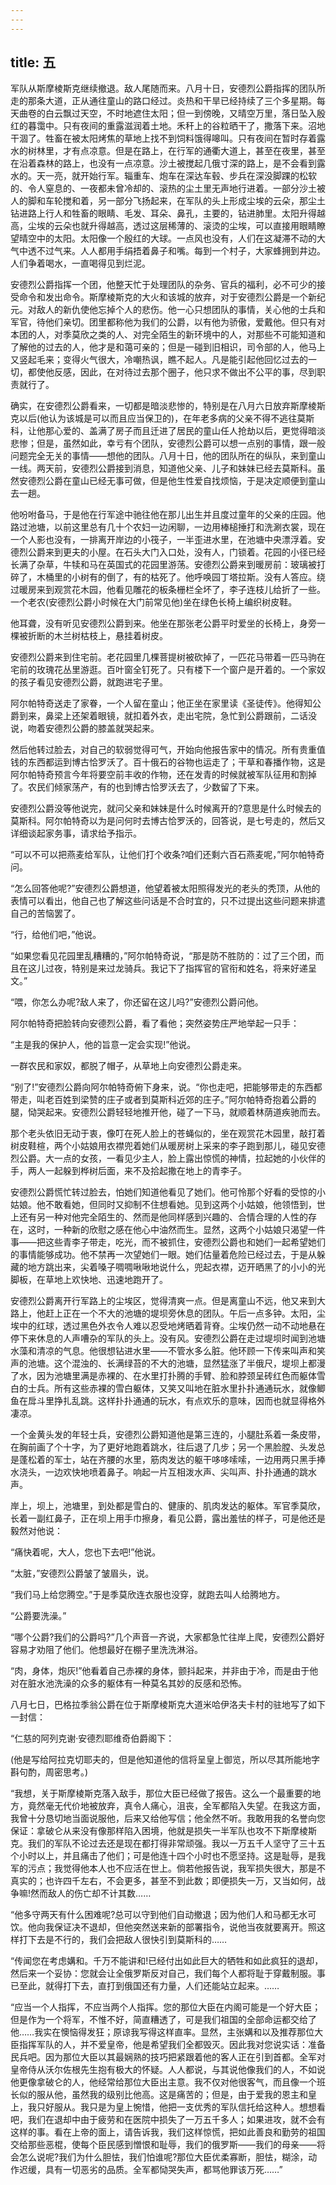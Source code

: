 ```yaml
---
---
---
```

title: 五
---




军队从斯摩棱斯克继续撤退。敌人尾随而来。八月十日，安德烈公爵指挥的团队所走的那条大道，正从通往童山的路口经过。炎热和干旱已经持续了三个多星期。每天曲卷的白云飘过天空，不时地遮住太阳；但一到傍晚，又晴空万里，落日坠入殷红的暮霭中。只有夜间的重露滋润着土地。禾秆上的谷粒晒干了，撒落下来。沼地干涸了。牲畜在被太阳烤焦的草地上找不到饲料饿得嗥叫。只有夜间在暂时存着露水的树林里，才有点凉意。但是在路上，在行军的通衢大道上，甚至在夜里，甚至在沿着森林的路上，也没有一点凉意。沙土被搅起几俄寸深的路上，是不会看到露水的。天一亮，就开始行军。辎重车、炮车在深达车毂、步兵在深没脚踝的松软的、令人窒息的、一夜都未曾冷却的、滚热的尘土里无声地行进着。一部分沙土被人的脚和车轮搅和着，另一部分飞扬起来，在军队的头上形成尘埃的云朵，那尘土钻进路上行人和牲畜的眼睛、毛发、耳朵、鼻孔，主要的，钻进肺里。太阳升得越高，尘埃的云朵也就升得越高，透过这层稀薄的、滚烫的尘埃，可以直接用眼睛瞭望晴空中的太阳。太阳像一个殷红的大球。一点风也没有，人们在这凝滞不动的大气中透不过气来。人人都用手绢捂着鼻子和嘴。每到一个村子，大家蜂拥到井边。人们争着喝水，一直喝得见到烂泥。

安德烈公爵指挥一个团，他整天忙于处理团队的杂务、官兵的福利，必不可少的接受命令和发出命令。斯摩棱斯克的大火和该城的放弃，对于安德烈公爵是一个新纪元。对敌人的新仇使他忘掉个人的悲伤。他一心只想团队的事情，关心他的士兵和军官，待他们亲切。团里都称他为我们的公爵，以有他为骄傲，爱戴他。但只有对本团的人，对季莫欣之类的人、对完全陌生的新环境中的人，对那些不可能知道和了解他的过去的人，他才是和蔼可亲的；但是一碰到旧相识，司令部的人，他马上又竖起毛来；变得火气很大，冷嘲热讽，瞧不起人。凡是能引起他回忆过去的一切，都使他反感，因此，在对待过去那个圈子，他只求不做出不公平的事，尽到职责就行了。

确实，在安德烈公爵看来，一切都是暗淡悲惨的，特别是在八月六日放弃斯摩棱斯克以后(他认为该城是可以而且应当保卫的)，在年老多病的父亲不得不逃往莫斯科，让他那心爱的、盖满了房子而且迁进了居民的童山任人抢劫以后，更觉得暗淡悲惨；但是，虽然如此，幸亏有个团队，安德烈公爵可以想一点别的事情，跟一般问题完全无关的事情——想他的团队。八月十日，他的团队所在的纵队，来到童山一线。两天前，安德烈公爵接到消息，知道他父亲、儿子和妹妹已经去莫斯科。虽然安德烈公爵在童山已经无事可做，但是他生性爱自找烦恼，于是决定顺便到童山去一趟。

他吩咐备马，于是他在行军途中驰往他在那儿出生并且度过童年的父亲的庄园。他路过池塘，以前这里总有几十个农妇一边闲聊，一边用棒槌捶打和洗涮衣裳，现在一个人影也没有，一排离开岸边的小筏子，一半歪进水里，在池塘中央漂浮着。安德烈公爵来到更夫的小屋。在石头大门入口处，没有人，门锁着。花园的小径已经长满了杂草，牛犊和马在英国式的花园里游荡。安德烈公爵来到暖房前：玻璃被打碎了，木桶里的小树有的倒了，有的枯死了。他呼唤园丁塔拉斯。没有人答应。绕过暖房来到观赏花木园，他看见雕花的板条栅栏全坏了，李子连枝儿给折了一些。一个老农(安德烈公爵小时候在大门前常见他)坐在绿色长椅上编织树皮鞋。

他耳聋，没有听见安德烈公爵到来。他坐在那张老公爵平时爱坐的长椅上，身旁一棵被折断的木兰树枯枝上，悬挂着树皮。

安德烈公爵来到住宅前。老花园里几棵菩提树被砍掉了，一匹花马带着一匹马驹在宅前的玫瑰花丛里游逛。百叶窗全钉死了。只有楼下一个窗户是开着的。一个家奴的孩子看见安德烈公爵，就跑进宅子里。

阿尔帕特奇送走了家眷，一个人留在童山；他正坐在家里读《圣徒传》。他得知公爵到来，鼻梁上还架着眼镜，就扣着外衣，走出宅院，急忙到公爵跟前，二话没说，吻着安德烈公爵的膝盖就哭起来。

然后他转过脸去，对自己的软弱觉得可气，开始向他报告家中的情况。所有贵重值钱的东西都运到博古恰罗沃了。百十俄石的谷物也运走了；干草和春播作物，这是阿尔帕特奇预言今年将要空前丰收的作物，还在发青的时候就被军队征用和割掉了。农民们倾家荡产，有的也到博古恰罗沃去了，少数留了下来。

安德烈公爵没等他说完，就问父亲和妹妹是什么时候离开的?意思是什么时候去的莫斯科。阿尔帕特奇以为是问何时去博古恰罗沃的，回答说，是七号走的，然后又详细谈起家务事，请求给予指示。

“可以不可以把燕麦给军队，让他们打个收条?咱们还剩六百石燕麦呢，”阿尔帕特奇问。

“怎么回答他呢?”安德烈公爵想道，他望着被太阳照得发光的老头的秃顶，从他的表情可以看出，他自己也了解这些问话是不合时宜的，只不过提出这些问题来排遣自己的苦恼罢了。

“行，给他们吧，”他说。

“如果您看见花园里乱糟糟的，”阿尔帕特奇说，“那是防不胜防的：过了三个团，而且在这儿过夜，特别是来过龙骑兵。我记下了指挥官的官衔和姓名，将来好递呈文。”

“喂，你怎么办呢?敌人来了，你还留在这儿吗?”安德烈公爵问他。

阿尔帕特奇把脸转向安德烈公爵，看了看他；突然姿势庄严地举起一只手：

“主是我的保护人，他的旨意一定会实现!”他说。

一群农民和家奴，都脱了帽子，从草地上向安德烈公爵走来。

“别了!”安德烈公爵向阿尔帕特奇俯下身来，说。“你也走吧，把能够带走的东西都带走，叫老百姓到梁赞的庄子或者到莫斯科近郊的庄子。”阿尔帕特奇抱着公爵的腿，恸哭起来。安德烈公爵轻轻地推开他，碰了一下马，就顺着林荫道疾驰而去。

那个老头依旧无动于衷，像叮在死人脸上的苍蝇似的，坐在观赏花木园里，敲打着树皮鞋楦，两个小姑娘用衣襟兜着她们从暖房树上采来的李子跑到那儿，碰见安德烈公爵。大一点的女孩，一看见少主人，脸上露出惊慌的神情，拉起她的小伙伴的手，两人一起躲到桦树后面，来不及拾起撒在地上的青李子。

安德烈公爵慌忙转过脸去，怕她们知道他看见了她们。他可怜那个好看的受惊的小姑娘。他不敢看她，但同时又抑制不住想看她。见到这两个小姑娘，他领悟到，世上还有另一种对他完全陌生的、然而是他同样感到兴趣的、合情合理的人性的存在，这时，一种新的欣慰之感在他心中油然而生。显然，这两个小姑娘只渴望一件事——把这些青李子带走，吃光，而不被抓住，安德烈公爵也和她们一起希望她们的事情能够成功。他不禁再一次望她们一眼。她们估量着危险已经过去，于是从躲藏的地方跳出来，尖着嗓子啁啁啾啾地说什么，兜起衣襟，迈开晒黑了的小小的光脚板，在草地上欢快地、迅速地跑开了。

安德烈公爵离开行军路上的尘埃区，觉得清爽一点。但是离童山不远，他又来到大路上，他赶上正在一个不大的池塘的堤坝旁休息的团队。午后一点多钟。太阳，尘埃中的红球，透过黑色外衣令人难以忍受地烤晒着背脊。尘埃仍然一动不动地悬在停下来休息的人声嘈杂的军队的头上。没有风。安德烈公爵在走过堤坝时闻到池塘水藻和清凉的气息。他很想钻进水里——不管水多么脏。他环顾一下传来叫声和笑声的池塘。这个混浊的、长满绿苔的不大的池塘，显然猛涨了半俄尺，堤坝上都漫了水，因为池塘里满是赤裸的、在水里打扑腾的手臂、脸和脖颈呈砖红色而躯体雪白的士兵。所有这些赤裸的雪白躯体，又笑又叫地在脏水里扑扑通通玩水，就像鲫鱼在戽斗里挣扎乱跳。这样扑扑通通的玩水，有点欢乐的意味，因而也就显得格外凄凉。

一个金黄头发的年轻士兵，安德烈公爵知道他是第三连的，小腿肚系着一条皮带，在胸前画了个十字，为了更好地跑着跳水，往后退了几步；另一个黑脸膛、头发总是蓬松着的军士，站在齐腰的水里，筋肉发达的躯干哆哆嗦嗦，一边用两只黑手捧水浇头，一边欢快地喷着鼻子。响起一片互相泼水声、尖叫声、扑扑通通的跳水声。

岸上，坝上，池塘里，到处都是雪白的、健康的、肌肉发达的躯体。军官季莫欣，长着一副红鼻子，正在坝上用手巾擦身，看见公爵，露出羞怯的样子，可是他还是毅然对他说：

“痛快着呢，大人，您也下去吧!”他说。

“太脏，”安德烈公爵皱了皱眉头，说。

“我们马上给您腾空。”于是季莫欣连衣服也没穿，就跑去叫人给腾地方。

“公爵要洗澡。”

“哪个公爵?我们的公爵吗?”几个声音一齐说，大家都急忙往岸上爬，安德烈公爵好容易才劝阻了他们。他想最好在棚子里洗洗淋浴。

“肉，身体，炮灰!”他看着自己赤裸的身体，颤抖起来，并非由于冷，而是由于他对在脏水池洗澡的众多的躯体有一种莫名其妙的反感和恐怖。

八月七日，巴格拉季翁公爵在位于斯摩棱斯克大道米哈伊洛夫卡村的驻地写了如下一封信：





“仁慈的阿列克谢·安德烈耶维奇伯爵阁下：

(他是写给阿拉克切耶夫的，但是他知道他的信将呈皇上御览，所以尽其所能地字斟句酌，周密思考。)

“我想，关于斯摩棱斯克落入敌手，那位大臣已经做了报告。这么一个最重要的地方，竟然毫无代价地被放弃，真令人痛心，沮丧，全军都陷入失望。在我这方面，我曾十分恳切地当面说服他，后来又给他写信；他全然不听。我敢用我的名誉向您保证：拿破仑从来没有像那样陷入困境，他就是损失一半军队也攻不下斯摩棱斯克。我们的军队不论过去还是现在都打得非常顽强。我以一万五千人坚守了三十五个小时以上，并且痛击了他们；可是他连十四个小时也不愿坚持。这是耻辱，是我军的污点；我觉得他本人也不应活在世上。倘若他报告说，我军损失很大，那是不真实的；也许四千左右，不会更多，甚至不到此数；即便损失一万，又当如何，战争嘛!然而敌人的伤亡却不计其数……

“他多守两天有什么困难呢?总可以守到他们自动撤退；因为他们人和马都无水可饮。他向我保证决不退却，但他突然送来新的部署指令，说他当夜就要离开。照这样打下去是不行的，我们会把敌人很快引到莫斯科的……

“传闻您在考虑媾和。千万不能讲和!已经付出如此巨大的牺牲和如此疯狂的退却，然后来一个妥协：您就会让全俄罗斯反对自己，我们每个人都将耻于穿戴制服。事已至此，就得打下去，直打到俄国还有力量，人们还能站立起来。……

“应当一个人指挥，不应当两个人指挥。您的那位大臣在内阁可能是一个好大臣；但是作为一个将军，不惟不好，简直糟透了，可是我们祖国的全部命运都交给了他……我实在懊恼得发狂；原谅我写得这样直率。显然，主张媾和以及推荐那位大臣指挥军队的人，并不爱皇帝，他是希望我们全都毁灭。因此我对您说实话：准备民兵吧。因为那位大臣以其最娴熟的技巧把紧跟着他的客人正在引到首都。全军对皇帝侍从沃尔佐根先生抱有极大的怀疑。人人都说，与其说他像我们的人，不如说他更像拿破仑的人，他经常给那位大臣出主意。我不仅对他很客气，而且像一个班长似的服从他，虽然我的级别比他高。这是痛苦的；但是，由于爱我的恩主和皇上，我只好服从。我只是为皇上惋惜，他把一支优秀的军队信托给这种人。想想看吧，我们在退却中由于疲劳和在医院中损失了一万五千多人；如果进攻，就不会有这样的事。看在上帝的面上，请告诉我，我们这样惊慌，把如此善良和勤劳的祖国交给那些恶棍，使每个臣民感到憎恨和耻辱，我们的俄罗斯——我们的母亲——将会怎么说呢?我们为什么胆怯，我们怕谁呢?那位大臣优柔寡断，胆怯，糊涂，动作迟缓，具有一切恶劣的品质。全军都恸哭失声，都骂他罪该万死……”